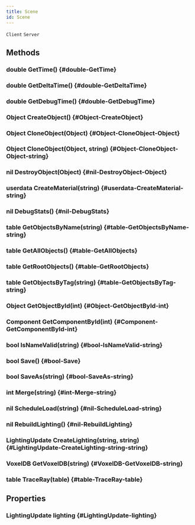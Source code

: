 ```yaml
---
title: Scene
id: Scene
---
```

`Client`
`Server`

## Methods

### double GetTime() {#double-GetTime}

### double GetDeltaTime() {#double-GetDeltaTime}

### double GetDebugTime() {#double-GetDebugTime}

### Object CreateObject() {#Object-CreateObject}

### Object CloneObject(Object) {#Object-CloneObject-Object}

### Object CloneObject(Object, string) {#Object-CloneObject-Object-string}

### nil DestroyObject(Object) {#nil-DestroyObject-Object}

### userdata CreateMaterial(string) {#userdata-CreateMaterial-string}

### nil DebugStats() {#nil-DebugStats}

### table GetObjectsByName(string) {#table-GetObjectsByName-string}

### table GetAllObjects() {#table-GetAllObjects}

### table GetRootObjects() {#table-GetRootObjects}

### table GetObjectsByTag(string) {#table-GetObjectsByTag-string}

### Object GetObjectById(int) {#Object-GetObjectById-int}

### Component GetComponentById(int) {#Component-GetComponentById-int}

### bool IsNameValid(string) {#bool-IsNameValid-string}

### bool Save() {#bool-Save}

### bool SaveAs(string) {#bool-SaveAs-string}

### int Merge(string) {#int-Merge-string}

### nil ScheduleLoad(string) {#nil-ScheduleLoad-string}

### nil RebuildLighting() {#nil-RebuildLighting}

### LightingUpdate CreateLighting(string, string) {#LightingUpdate-CreateLighting-string-string}

### VoxelDB GetVoxelDB(string) {#VoxelDB-GetVoxelDB-string}

### table TraceRay(table) {#table-TraceRay-table}

## Properties

### LightingUpdate lighting {#LightingUpdate-lighting}

